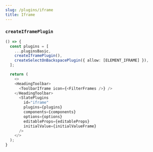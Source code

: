 ```yaml
---
slug: /plugins/iframe
title: Iframe
---
```


### `createIframePlugin`

```ts live
() => {
  const plugins = [
    ...pluginsBasic,
    createIframePlugin(),
    createSelectOnBackspacePlugin({ allow: [ELEMENT_IFRAME] }),
  ];

  return (
    <>
    <HeadingToolbar>
      <ToolbarIframe icon={<FilterFrames />} />
    </HeadingToolbar>
      <SlatePlugins
        id="iframe"
        plugins={plugins}
        components={components}
        options={options}
        editableProps={editableProps}
        initialValue={initialValueFrame}
      />
    </>
  );
}
```